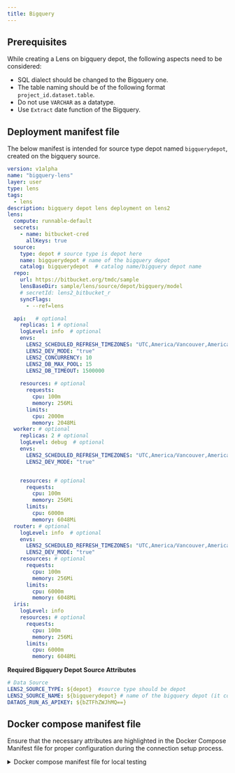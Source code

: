 ```yaml
---
title: Bigquery
---
```


## Prerequisites

While creating a Lens on bigquery depot, the following aspects need to be considered:

- SQL dialect should be changed to the Bigquery one.
- The table naming should be of the following format `project_id.dataset.table`.
- Do not use `VARCHAR` as a datatype.
- Use `Extract` date function of the Bigquery.

## Deployment manifest file

The below manifest is intended for source type depot named `bigquerydepot`, created on the bigquery source.

```yaml
version: v1alpha
name: "bigquery-lens"
layer: user
type: lens
tags:
  - lens
description: bigquery depot lens deployment on lens2
lens:
  compute: runnable-default
  secrets:
    - name: bitbucket-cred
      allKeys: true
  source:
    type: depot # source type is depot here
    name: bigquerydepot # name of the bigquery depot
    catalog: bigquerydepot  # catalog name/bigquery depot name
  repo:
    url: https://bitbucket.org/tmdc/sample
    lensBaseDir: sample/lens/source/depot/bigquery/model 
    # secretId: lens2_bitbucket_r
    syncFlags:
      - --ref=lens

  api:   # optional
    replicas: 1 # optional
    logLevel: info  # optional
    envs:
      LENS2_SCHEDULED_REFRESH_TIMEZONES: "UTC,America/Vancouver,America/Toronto"
      LENS2_DEV_MODE: "true"
      LENS2_CONCURRENCY: 10
      LENS2_DB_MAX_POOL: 15
      LENS2_DB_TIMEOUT: 1500000
      
    resources: # optional
      requests:
        cpu: 100m
        memory: 256Mi
      limits:
        cpu: 2000m
        memory: 2048Mi
  worker: # optional
    replicas: 2 # optional
    logLevel: debug  # optional
    envs:
      LENS2_SCHEDULED_REFRESH_TIMEZONES: "UTC,America/Vancouver,America/Toronto"
      LENS2_DEV_MODE: "true"


    resources: # optional
      requests:
        cpu: 100m
        memory: 256Mi
      limits:
        cpu: 6000m
        memory: 6048Mi
  router: # optional
    logLevel: info  # optional
    envs:
      LENS2_SCHEDULED_REFRESH_TIMEZONES: "UTC,America/Vancouver,America/Toronto"
      LENS2_DEV_MODE: "true"
    resources: # optional
      requests:
        cpu: 100m
        memory: 256Mi
      limits:
        cpu: 6000m
        memory: 6048Mi
  iris:
    logLevel: info  
    resources: # optional
      requests:
        cpu: 100m
        memory: 256Mi
      limits:
        cpu: 6000m
        memory: 6048Mi
```

**Required Bigquery Depot Source Attributes**

```yaml 
# Data Source
LENS2_SOURCE_TYPE: ${depot}  #source type should be depot
LENS2_SOURCE_NAME: ${bigquerydepot} # name of the bigquery depot (it could be anything)
DATAOS_RUN_AS_APIKEY: ${bZTFhZWJhMQ==}
```

## Docker compose manifest file

Ensure that the necessary attributes are highlighted in the Docker Compose Manifest file for proper configuration during the connection setup process.


<details>

  <summary>Docker compose manifest file for local testing</summary>

```yaml hl_lines="13-15"
version: "2.2"

x-lens2-environment: &lens2-environment
  # DataOS
  DATAOS_FQDN: liberal-monkey.dataos.app
  # Overview
  LENS2_NAME: sales360
  LENS2_DESCRIPTION: "Ecommerce use case on Adventureworks sales data"
  LENS2_TAGS: "lens2, ecom, sales and customer insights"
  LENS2_AUTHORS: "rakeshvishvakarma, shubhanshu"
  LENS2_SCHEDULED_REFRESH_TIMEZONES: "UTC,America/Vancouver,America/Toronto"
  # Data Source
  LENS2_SOURCE_TYPE: ${depot} #source name - depot
  LENS2_SOURCE_NAME: ${bigquerydepot} #name of the bigquery depot
  DATAOS_RUN_AS_APIKEY: ${A1ZjMDliZTFhZWJhMQ==}
  # LogZjAtNDY4My05
  LENS2_LOG_LEVEL: error
  CACHE_LOG_LEVEL: "trace"
  # Operation
  LENS2_DEV_MODE: true
  LENS2_DEV_MODE_PLAYGROUND: false
  LENS2_REFRESH_WORKER: true
  LENS2_SCHEMA_PATH: model
  LENS2_PG_SQL_PORT: 5432
  CACHE_DATA_DIR: "/var/work/.store"
  NODE_ENV: production
  LENS2_ALLOW_UNGROUPED_WITHOUT_PRIMARY_KEY: "true"
services:
  api:
    restart: always
    image: rubiklabs/lens2:0.35.41-05
    ports:
      - 4000:4000
      - 25432:5432
      - 13306:13306
    environment:
      <<: *lens2-environment   
    volumes:
      - ./model:/etc/dataos/work/model
      # - ./scripts/commons.js:/app/scripts/commons.js
      # - ./scripts/bootstrap.js:/app/scripts/bootstrap.js
      # - ./scripts/config.js:/app/scripts/config.js
```

</details>

